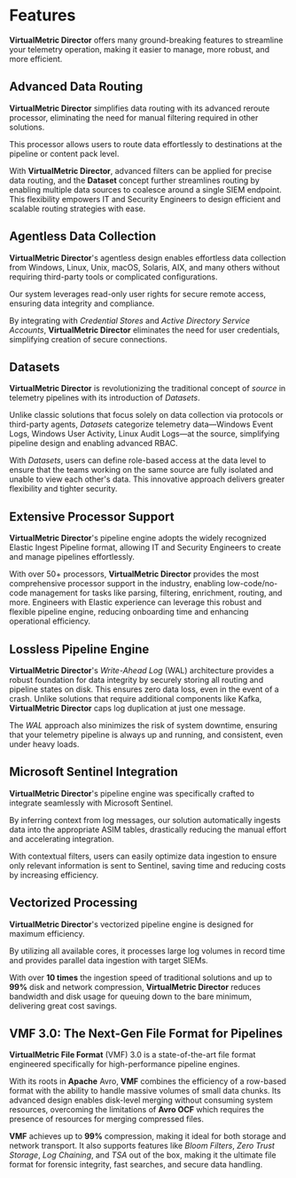 # Features

**VirtualMetric Director** offers many ground-breaking features to streamline your telemetry operation, making it easier to manage, more robust, and more efficient.

## Advanced Data Routing

**VirtualMetric Director** simplifies data routing with its advanced reroute processor, eliminating the need for manual filtering required in other solutions.

This processor allows users to route data effortlessly to destinations at the pipeline or content pack level.

With **VirtualMetric Director**, advanced filters can be applied for precise data routing, and the **Dataset** concept further streamlines routing by enabling multiple data sources to coalesce around a single SIEM endpoint. This flexibility empowers IT and Security Engineers to design efficient and scalable routing strategies with ease.

## Agentless Data Collection

**VirtualMetric Director**'s agentless design enables effortless data collection from Windows, Linux, Unix, macOS, Solaris, AIX, and many others without requiring third-party tools or complicated configurations. 

Our system leverages read-only user rights for secure remote access, ensuring data integrity and compliance.

By integrating with _Credential Stores_ and _Active Directory Service Accounts_, **VirtualMetric Director** eliminates the need for user credentials, simplifying creation of secure connections.

## Datasets

**VirtualMetric Director** is revolutionizing the traditional concept of _source_ in telemetry pipelines with its introduction of _Datasets_.

Unlike classic solutions that focus solely on data collection via protocols or third-party agents, _Datasets_ categorize telemetry data&mdash;Windows Event Logs, Windows User Activity, Linux Audit Logs&mdash;at the source, simplifying pipeline design and enabling advanced RBAC.

With _Datasets_, users can define role-based access at the data level to ensure that the teams working on the same source are fully isolated and unable to view each other's data. This innovative approach delivers greater flexibility and tighter security.

## Extensive Processor Support

**VirtualMetric Director**'s pipeline engine adopts the widely recognized Elastic Ingest Pipeline format, allowing IT and Security Engineers to create and manage pipelines effortlessly.

With over 50+ processors, **VirtualMetric Director** provides the most comprehensive processor support in the industry, enabling low-code/no-code management for tasks like parsing, filtering, enrichment, routing, and more. Engineers with Elastic experience can leverage this robust and flexible pipeline engine, reducing onboarding time and enhancing operational efficiency.

## Lossless Pipeline Engine

**VirtualMetric Director**'s _Write-Ahead Log_ (WAL) architecture provides a robust foundation for data integrity by securely storing all routing and pipeline states on disk. This ensures zero data loss, even in the event of a crash. Unlike solutions that require additional components like Kafka, **VirtualMetric Director** caps log duplication at just one message.

The _WAL_ approach also minimizes the risk of system downtime, ensuring that your telemetry pipeline is always up and running, and consistent, even under heavy loads.

## Microsoft Sentinel Integration

**VirtualMetric Director**'s pipeline engine was specifically crafted to integrate seamlessly with Microsoft Sentinel.

By inferring context from log messages, our solution automatically ingests data into the appropriate ASIM tables, drastically reducing the manual effort and accelerating integration.

With contextual filters, users can easily optimize data ingestion to ensure only relevant information is sent to Sentinel, saving time and reducing costs by increasing efficiency.

## Vectorized Processing 

**VirtualMetric Director**'s vectorized pipeline engine is designed for maximum efficiency.

By utilizing all available cores, it processes large log volumes in record time and provides parallel data ingestion with target SIEMs.

With over **10 times** the ingestion speed of traditional solutions and up to **99%** disk and network compression, **VirtualMetric Director** reduces bandwidth and disk usage for queuing down to the bare minimum, delivering great cost savings.

## VMF 3.0: The Next-Gen File Format for Pipelines

**VirtualMetric File Format** (VMF) 3.0 is a state-of-the-art file format engineered specifically for high-performance pipeline engines.

With its roots in **Apache** Avro, **VMF** combines the efficiency of a row-based format with the ability to handle massive volumes of small data chunks. Its advanced design enables disk-level merging without consuming system resources, overcoming the limitations of **Avro OCF** which requires the presence of resources for merging compressed files.

**VMF** achieves up to **99%** compression, making it ideal for both storage and network transport. It also supports features like _Bloom Filters_, _Zero Trust Storage_, _Log Chaining_, and _TSA_ out of the box, making it the ultimate file format for forensic integrity, fast searches, and secure data handling.
